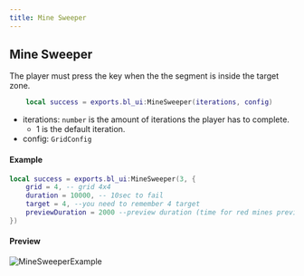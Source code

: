 ```yaml
---
title: Mine Sweeper
---
```

## Mine Sweeper

The player must press the key when the the segment is inside the target zone.
    
```lua
    local success = exports.bl_ui:MineSweeper(iterations, config)
```

- iterations: `number` is the amount of iterations the player has to complete.
    - 1 is the default iteration.
- config: `GridConfig`

#### Example
```lua
local success = exports.bl_ui:MineSweeper(3, {
    grid = 4, -- grid 4x4
    duration = 10000, -- 10sec to fail
    target = 4, --you need to remember 4 target
    previewDuration = 2000 --preview duration (time for red mines preview to hide)
})
```
#### Preview
![MineSweeperExample](/static/MineSweeper.png)
